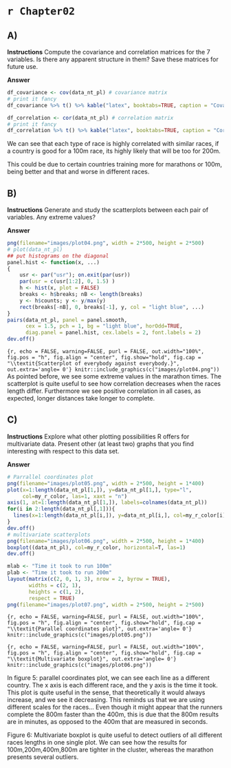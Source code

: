 # `r Chapter02`

## A)

**Instructions**
Compute the covariance and correlation matrices for the 7 variables. Is there any apparent
structure in them? Save these matrices for future use.

**Answer**

```r
df_covariance <- cov(data_nt_pl) # covariance matrix
# print it fancy
df_covariance %>% t() %>% kable("latex", booktabs=TRUE, caption = "Covariance matrix/table") %>% kable_styling(latex_options =c("striped", "HOLD_position"))
```

```r
df_correlation <- cor(data_nt_pl) # correlation matrix
# print it fancy
df_correlation %>% t() %>% kable("latex", booktabs=TRUE, caption = "Correlation matrix/table") %>% kable_styling(latex_options =c("striped", "HOLD_position"))
```

We can see that each type of race is highly correlated with similar races, if a country is good for a 100m race, its highly likely that will be too for 200m.

This could be due to certain countries training more for marathons or 100m, being better and that and worse in different races.

\newpage

## B)

**Instructions**
Generate and study the scatterplots between each pair of variables. Any extreme values?

**Answer**

```r
png(filename="images/plot04.png", width = 2*500, height = 2*500)
# plot(data_nt_pl)
## put histograms on the diagonal
panel.hist <- function(x, ...)
{
    usr <- par("usr"); on.exit(par(usr))
    par(usr = c(usr[1:2], 0, 1.5) )
    h <- hist(x, plot = FALSE)
    breaks <- h$breaks; nB <- length(breaks)
    y <- h$counts; y <- y/max(y)
    rect(breaks[-nB], 0, breaks[-1], y, col = "light blue", ...)
}
pairs(data_nt_pl, panel = panel.smooth,
      cex = 1.5, pch = 1, bg = "light blue", horOdd=TRUE,
      diag.panel = panel.hist, cex.labels = 2, font.labels = 2)
dev.off()
```
```{r, echo = FALSE, warning=FALSE, purl = FALSE, out.width="100%", fig.pos = "h", fig.align = "center", fig.show="hold", fig.cap = "\\textit{Scatterplot of everybody against everybody.}", out.extra='angle= 0'}
knitr::include_graphics(c("images/plot04.png"))
```
As pointed before, we see some extreme values in the marathon times. The scatterplot is quite useful to see how correlation decreases when the races length differ. Furthermore we see positive correlation in all cases, as expected, longer distances take longer to complete.

\newpage

## C)

**Instructions**
Explore what other plotting possibilities R offers for multivariate data. Present other (at least two) graphs that you find interesting with respect to this data set.

**Answer**
```r
# Parrallel coordinates plot
png(filename="images/plot05.png", width = 2*500, height = 1*400)
plot(x=1:length(data_nt_pl[1,]), y=data_nt_pl[1,], type="l", 
     col=my_r_color, las=1, xaxt = "n")
axis(1, at=1:length(data_nt_pl[1,]), labels=colnames(data_nt_pl))
for(i in 2:length(data_nt_pl[,1])){
  lines(x=1:length(data_nt_pl[i,]), y=data_nt_pl[i,], col=my_r_color[i])
}
dev.off()
# multivariate scatterplots 
png(filename="images/plot06.png", width = 2*500, height = 1*400)
boxplot((data_nt_pl), col=my_r_color, horizontal=T, las=1)
dev.off()

mlab <- "Time it took to run 100m"
plab <- "Time it took to run 200m"
layout(matrix(c(2, 0, 1, 3), nrow = 2, byrow = TRUE),
       widths = c(2, 1),
       heights = c(1, 2),
       respect = TRUE)
png(filename="images/plot07.png", width = 2*500, height = 2*500)
```

```{r, echo = FALSE, warning=FALSE, purl = FALSE, out.width="100%", fig.pos = "h", fig.align = "center", fig.show="hold", fig.cap = "\\textit{Parallel coordinates plot}", out.extra='angle= 0'}
knitr::include_graphics(c("images/plot05.png"))
```

```{r, echo = FALSE, warning=FALSE, purl = FALSE, out.width="100%", fig.pos = "h", fig.align = "center", fig.show="hold", fig.cap = "\\textit{Multivariate boxplot}", out.extra='angle= 0'}
knitr::include_graphics(c("images/plot06.png"))
```

 In figure 5: parallel coordinates plot, we can see each line as a different country. The x axis is each different race, and the y axis is the time it took. This plot is quite useful in the sense, that theoretically it would always increase, and we see it decreasing. This reminds us that we are using different scales for the races… Even though it might appear that the runners complete the 800m faster than the 400m, this is due that the 800m results are in minutes, as opposed to the 400m that are measured in seconds.
 
 Figure 6: Multivariate boxplot is quite useful to detect outliers of all different races lengths in one single plot. We can see how the results for 100m,200m,400m,800m are tighter  in the cluster, whereas the marathon presents several outliers.
